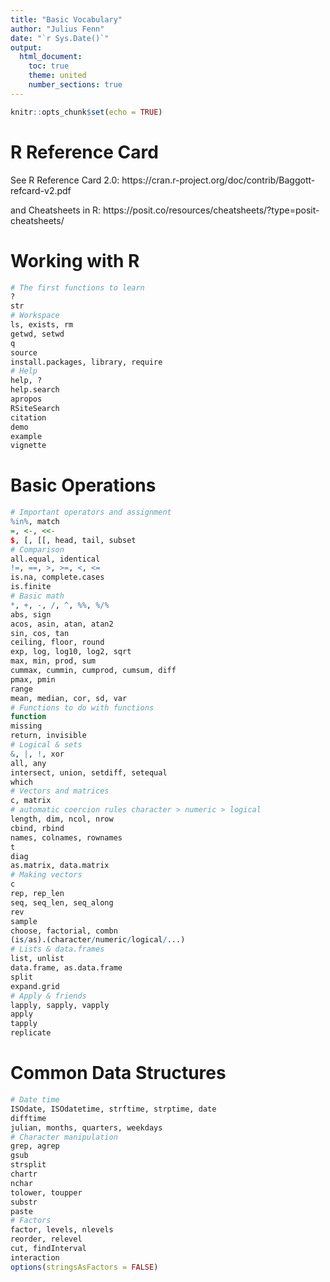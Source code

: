 ---
title: "Basic Vocabulary"
author: "Julius Fenn"
date: "`r Sys.Date()`"
output:
  html_document:
    toc: true
    theme: united
    number_sections: true
---




```{r setup, include=FALSE}
knitr::opts_chunk$set(echo = TRUE)
```

# R Reference Card

See R Reference Card 2.0: https://cran.r-project.org/doc/contrib/Baggott-refcard-v2.pdf

and Cheatsheets in R:  https://posit.co/resources/cheatsheets/?type=posit-cheatsheets/


# Working with R

```{r, eval=FALSE}
# The first functions to learn
?
str
# Workspace
ls, exists, rm
getwd, setwd
q
source
install.packages, library, require
# Help
help, ?
help.search
apropos
RSiteSearch
citation
demo
example
vignette
```


# Basic Operations

```{r, eval=FALSE}
# Important operators and assignment
%in%, match
=, <-, <<-
$, [, [[, head, tail, subset
# Comparison
all.equal, identical
!=, ==, >, >=, <, <=
is.na, complete.cases
is.finite
# Basic math
*, +, -, /, ^, %%, %/%
abs, sign
acos, asin, atan, atan2
sin, cos, tan
ceiling, floor, round
exp, log, log10, log2, sqrt
max, min, prod, sum
cummax, cummin, cumprod, cumsum, diff
pmax, pmin
range
mean, median, cor, sd, var
# Functions to do with functions
function
missing
return, invisible
# Logical & sets
&, |, !, xor
all, any
intersect, union, setdiff, setequal
which
# Vectors and matrices
c, matrix
# automatic coercion rules character > numeric > logical
length, dim, ncol, nrow
cbind, rbind
names, colnames, rownames
t
diag
as.matrix, data.matrix
# Making vectors
c
rep, rep_len
seq, seq_len, seq_along
rev
sample
choose, factorial, combn
(is/as).(character/numeric/logical/...)
# Lists & data.frames
list, unlist
data.frame, as.data.frame
split
expand.grid
# Apply & friends
lapply, sapply, vapply
apply
tapply
replicate
```

# Common Data Structures

```{r, eval=FALSE}
# Date time
ISOdate, ISOdatetime, strftime, strptime, date
difftime
julian, months, quarters, weekdays
# Character manipulation
grep, agrep
gsub
strsplit
chartr
nchar
tolower, toupper
substr
paste
# Factors
factor, levels, nlevels
reorder, relevel
cut, findInterval
interaction
options(stringsAsFactors = FALSE)
```
